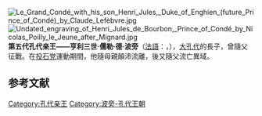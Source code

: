 [[File:Le_Grand_Condé_with_his_son_Henri_Jules,_Duke_of_Enghien_(future_Prince_of_Condé)_by_Claude_Lefèbvre.jpg|thumb]]
[[File:Undated_engraving_of_Henri_Jules_de_Bourbon,_Prince_of_Condé_by_Nicolas_Poilly_le_Jeune_after_Mignard.jpg|thumb]]
'''第五代孔代亲王——亨利三世·儒勒·德·波旁'''（[[法語|法語]]：'''{{lang|fr|Henri III Jules de Bourbon-Condé, 5me prince de Condé}}'''，{{bd|1643年|7月29日|1709年|4月11日|catIdx=C}}），[[路易二世·德·波旁_(孔代亲王)|大孔代]]的長子，曾隨父征戰。在[[投石党|投石党]]運動期間，他隨母親顛沛流離，後又隨父流亡異域。

== 参考文献 ==
{{Reflist}}

{{S-start}}
{{S-hou|[[孔代親王|孔代家族]]|1643年|7月29日|1709年|4月11日|[[波旁王朝|波旁王朝]]}}
{{S-reg|fr}}
{{S-bef|before=[[路易二世·德·波旁_(孔代親王)|路易二世]]}}
{{S-ttl|title=[[孔代親王|孔代親王]]|years=1686年11月11日－1709年4月11日}}
{{S-aft|after=[[路易三世·德·波旁_(孔代親王)|路易三世]]}}
{{end}}

{{Authority control}}
{{DEFAULTSORT: Henri Jules}}
[[Category:孔代亲王|Category:孔代亲王]]
[[Category:波旁-孔代王朝|Category:波旁-孔代王朝]]